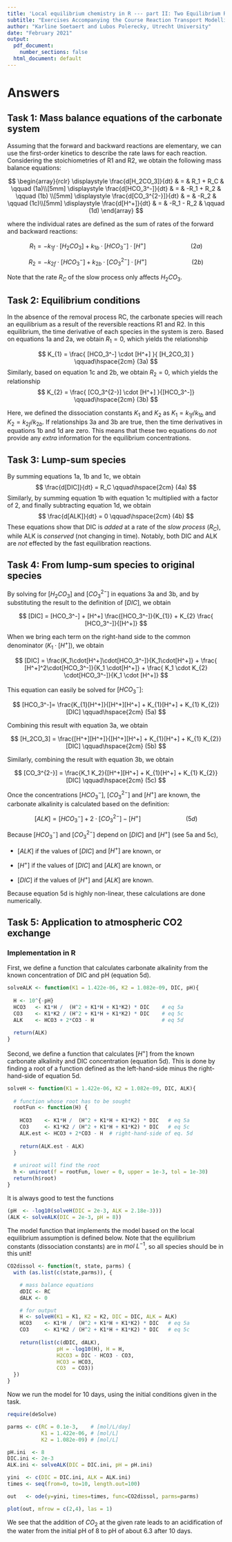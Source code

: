```yaml
---
title: 'Local equilibrium chemistry in R --- part II: Two Equilibrium Reactions'
subtitle: "Exercises Accompanying the Course Reaction Transport Modelling in the Hydrosphere"
author: "Karline Soetaert and Lubos Polerecky, Utrecht University"
date: "February 2021"
output:
  pdf_document:
    number_sections: false
  html_document: default
---
```


# Answers

## Task 1: Mass balance equations of the carbonate system

Assuming that the forward and backward reactions are elementary, we can use the first-order kinetics to describe the rate laws for each reaction. Considering the stoichiometries of R1 and R2, we obtain the following mass balance equations:

$$
\begin{array}{rclr}
\displaystyle
\frac{d[H_2CO_3]}{dt} & = & R_1 + R_C & \qquad (1a)\\[5mm]
\displaystyle
\frac{d[HCO_3^-]}{dt} & = & -R_1 + R_2 & \qquad (1b) \\[5mm]
\displaystyle
\frac{d[CO_3^{2-}]}{dt} & = & -R_2  & \qquad (1c)\\[5mm]
\displaystyle
\frac{d[H^+]}{dt} & = & -R_1 - R_2 & \qquad (1d)
\end{array}
$$

where the individual rates are defined as the sum of rates of the forward and backward reactions:

$$
R_1 = - k_{1f} \cdot [H_2CO_3] + k_{1b} \cdot [HCO_3^-] \cdot [H^+] 
\qquad\hspace{2cm} (2a)
$$

$$
R_2 = - k_{2f} \cdot [HCO_3^{-}] + k_{2b} \cdot [CO_3^{2-}] \cdot [H^+] 
\qquad\hspace{2cm} (2b)
$$

Note that the rate $R_C$ of the slow process only affects $H_2CO_3$.

## Task 2: Equilibrium conditions

In the absence of the removal process RC, the carbonate species will reach an equilibrium as a result of the reversible reactions R1 and R2. In this equilibrium, the time derivative of each species in the system is zero. Based on equations 1a and 2a, we obtain $R_1=0$, which yields the relationship

$$
K_{1} = \frac{ [HCO_3^-] \cdot [H^+] }{ [H_2CO_3] } \qquad\hspace{2cm} (3a)
$$
Similarly, based on equation 1c and 2b, we obtain $R_2=0$, which yields the relationship
$$
K_{2}  = \frac{ [CO_3^{2-}] \cdot [H^+] }{[HCO_3^-]} 
\qquad\hspace{2cm} (3b)
$$

Here, we defined the dissociation constants $K_1$ and $K_2$ as $K_1 = k_{1f}/k_{1b}$ and $K_2 = k_{2f}/k_{2b}$. If relationships 3a and 3b are true, then the time derivatives in equations 1b and 1d are zero. This means that these two equations do *not* provide any *extra* information for the equilibrium concentrations.

## Task 3: Lump-sum species

By summing equations 1a, 1b and 1c, we obtain 
$$
\frac{d[DIC]}{dt} = R_C \qquad\hspace{2cm} (4a)
$$
Similarly, by summing equation 1b with equation 1c multiplied with a factor of 2, and finally subtracting equation 1d, we obtain
$$
\frac{d[ALK]}{dt} = 0 \qquad\hspace{2cm} (4b)
$$
These equations show that DIC is *added* at a rate of the *slow process* ($R_C$), while ALK is *conserved* (not changing in time). Notably, both DIC and ALK are *not* effected by the fast equilibration reactions.

## Task 4: From lump-sum species to original species

By solving for $[H_2CO_3]$ and $[CO_3^{2-}]$ in equations 3a and 3b, and by substituting the result to the definition of $[DIC]$, we obtain 

$$
[DIC] = [HCO_3^-] + [H^+] \frac{[HCO_3^-]}{K_{1}} + K_{2} \frac{ [HCO_3^-]}{[H^+]}
$$

When we bring each term on the right-hand side to the common denominator ($K_1\cdot [H^+]$), we obtain

$$
[DIC] = \frac{K_1\cdot[H^+]\cdot[HCO_3^-]}{K_1\cdot[H^+]} + \frac{ [H^+]^2\cdot[HCO_3^-]}{K_1 \cdot[H^+]} + \frac{ K_1 \cdot K_{2} \cdot[HCO_3^-]}{K_1 \cdot [H^+]}
$$

This equation can easily be solved for $[HCO_3^-]$:

$$
[HCO_3^-]= \frac{K_{1}[H^+]}{[H^+][H^+] + K_{1}[H^+] +  K_{1} K_{2}} [DIC]
\qquad\hspace{2cm} (5a)
$$

Combining this result with equation 3a, we obtain 

$$
[H_2CO_3] = \frac{[H^+][H^+]}{[H^+][H^+] + K_{1}[H^+] +  K_{1} K_{2}} [DIC]
\qquad\hspace{2cm} (5b)
$$

Similarly, combining the result with equation 3b, we obtain

$$
[CO_3^{2-}] = \frac{K_1 K_2}{[H^+][H^+] + K_{1}[H^+] +  K_{1} K_{2}}[DIC]
\qquad\hspace{2cm} (5c)
$$

Once the concentrations $[HCO_3^-]$, $[CO_3^{2-}]$ and $[H^+]$ are known, the carbonate alkalinity is calculated based on the definition:

$$
[ALK] = [HCO_3^-] + 2\cdot [CO_3^{2-}] - [H^+]
\qquad\hspace{2cm} (5d)
$$

Because $[HCO_3^-]$ and $[CO_3^{2-}]$ depend on $[DIC]$ and $[H^+]$ (see 5a and 5c), \bf equation 5d provides an intimate relationship between $[ALK]$, $[DIC]$ and $[H^+]$ \rm when the carbonate species are in an equilibrium. Using this relationship, one can calculate 

* $[ALK]$ if the values of $[DIC]$ and $[H^+]$ are known, or

* $[H^+]$ if the values of $[DIC]$ and $[ALK]$ are known, or

* $[DIC]$ if the values of $[H^+]$ and $[ALK]$ are known.

Because equation 5d is highly non-linear, these calculations are done numerically.

## Task 5: Application to atmospheric CO2 exchange 

### Implementation in R

First, we define a function that calculates carbonate alkalinity from the known concentration of DIC and pH (equation 5d).

```r
solveALK <- function(K1 = 1.422e-06, K2 = 1.082e-09, DIC, pH){
  
  H <- 10^{-pH}
  HCO3   <- K1*H /  (H^2 + K1*H + K1*K2) * DIC    # eq 5a
  CO3    <- K1*K2 / (H^2 + K1*H + K1*K2) * DIC    # eq 5c
  ALK    <- HCO3 + 2*CO3 - H                      # eq 5d
  
  return(ALK)
}
```

Second, we define a function that calculates $[H^+]$ from the known carbonate alkalinity and DIC concentration (equation 5d). This is done by finding a root of a function defined as the left-hand-side minus the right-hand-side of equation 5d.

```r
solveH <- function(K1 = 1.422e-06, K2 = 1.082e-09, DIC, ALK){
  
  # function whose root has to be sought
  rootFun <- function(H) {
    
    HCO3    <- K1*H /  (H^2 + K1*H + K1*K2) * DIC   # eq 5a
    CO3     <- K1*K2 / (H^2 + K1*H + K1*K2) * DIC   # eq 5c
    ALK.est <- HCO3 + 2*CO3 - H  # right-hand-side of eq. 5d
    
    return(ALK.est - ALK)
  }
  
  # uniroot will find the root    
  h <- uniroot(f = rootFun, lower = 0, upper = 1e-3, tol = 1e-30)
  return(h$root)
}
```

It is always good to test the functions

```r
(pH  <- -log10(solveH(DIC = 2e-3, ALK = 2.18e-3)))
(ALK <- solveALK(DIC = 2e-3, pH = 8))
```

The model function that implements the model based on the local equilibrium assumption is defined below. Note that the equilibrium constants (dissociation constants) are in $mol~L^{-1}$, so all species should be in this unit!

```r
CO2dissol <- function(t, state, parms) {
  with (as.list(c(state,parms)), {

    # mass balance equations
    dDIC <- RC
    dALK <- 0

    # for output
    H <- solveH(K1 = K1, K2 = K2, DIC = DIC, ALK = ALK)
    HCO3    <- K1*H /  (H^2 + K1*H + K1*K2) * DIC   # eq 5a
    CO3     <- K1*K2 / (H^2 + K1*H + K1*K2) * DIC   # eq 5c
    
    return(list(c(dDIC, dALK), 
                pH = -log10(H), H = H, 
                H2CO3 = DIC - HCO3 - CO3,
                HCO3 = HCO3,
                CO3  = CO3))
  })
}
```

Now we run the model for 10 days, using the initial conditions given in the task.

```r
require(deSolve)

parms <- c(RC = 0.1e-3,    # [mol/L/day]
           K1 = 1.422e-06, # [mol/L]
           K2 = 1.082e-09) # [mol/L]

pH.ini  <- 8
DIC.ini <- 2e-3
ALK.ini <- solveALK(DIC = DIC.ini, pH = pH.ini)

yini  <- c(DIC = DIC.ini, ALK = ALK.ini)
times <- seq(from=0, to=10, length.out=100)

out   <- ode(y=yini, times=times, func=CO2dissol, parms=parms)

plot(out, mfrow = c(2,4), las = 1)
```

We see that the addition of $CO_2$ at the given rate leads to an acidification of the water from the initial pH of 8 to pH of about 6.3 after 10 days.
